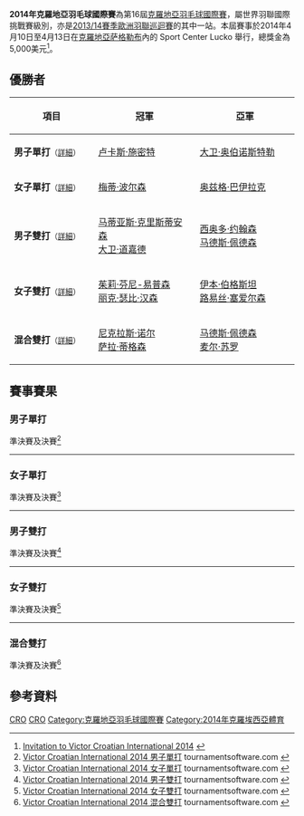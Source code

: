 {{noteTA|G1=Badminton}}
{{infobox badminton event
|name           = 2014年克羅地亞羽毛球國際賽
|image          = 
|size           = 
|caption        =
|dates          = 2014年4月10日－4月13日
|number_edition = 第16屆
|level          = 4B
|prize_money    = 5,000美元
|location       = {{CRO}}[[萨格勒布|萨格勒布]]
|venue          = Sport Center Lucko
|previous       = 2013年克羅地亞羽毛球國際賽 
|next           = 2015年克羅地亞羽毛球國際賽
}}
'''2014年克羅地亞羽毛球國際賽'''為第16屆[[克羅地亞羽毛球國際賽|克羅地亞羽毛球國際賽]]，屬世界羽聯國際挑戰賽級別，亦是[[2013/14賽季歐洲羽聯巡迴賽|2013/14賽季歐洲羽聯巡迴賽]]的其中一站。本屆賽事於2014年4月10日至4月13日在[[克羅地亞|克羅地亞]][[萨格勒布|萨格勒布]]內的 Sport Center Lucko 舉行，總獎金為5,000美元<ref>[http://www.bwfbadminton.org/file.aspx?id=527065&dl=1 Invitation to Victor Croatian International 2014] {{Wayback|url=http://www.bwfbadminton.org/file.aspx?id=527065&dl=1 |date=20140413143248 }}{{en}}</ref>。

== 優勝者 ==
{| class=wikitable style="font-size:small"
!width="200"|項目
!width="250"|冠軍
!width="250"|亞軍
|-
|'''男子單打'''<small>（[[#男子單打|詳細]]）</small>
|{{flagicon|GER}} [[卢卡斯·施密特|卢卡斯·施密特]]
|{{flagicon|AUT}} [[大卫·奥伯诺斯特勒|大卫·奥伯诺斯特勒]]
|-
|'''女子單打'''<small>（[[#女子單打|詳細]]）</small>
|{{flagicon|DEN}} [[梅蒂·波尔森|梅蒂·波尔森]]
|{{flagicon|TUR}} [[奥兹格·巴伊拉克|奥兹格·巴伊拉克]]
|-
|'''男子雙打'''<small>（[[#男子雙打|詳細]]）</small>
|{{flagicon|DEN}} [[马蒂亚斯·克里斯蒂安森|马蒂亚斯·克里斯蒂安森]]<br/>{{flagicon|DEN}} [[大卫·道嘉德|大卫·道嘉德]]
|{{flagicon|DEN}} [[西奥多·约翰森|西奥多·约翰森]]<br/>{{flagicon|DEN}} [[马德斯·佩德森|马德斯·佩德森]]
|-
|'''女子雙打'''<small>（[[#女子雙打|詳細]]）</small>
|{{flagicon|DEN}} [[茱莉·芬尼-易普森|茱莉·芬尼-易普森]]<br/>{{flagicon|DEN}} [[丽克·瑟比·汉森|丽克·瑟比·汉森]]
|{{flagicon|DEN}} [[伊本·伯格斯坦|伊本·伯格斯坦]]<br/>{{flagicon|DEN}} [[路易丝·塞爱尔森|路易丝·塞爱尔森]]
|-
|'''混合雙打'''<small>（[[#混合雙打|詳細]]）</small>
|{{flagicon|DEN}} [[尼克拉斯·诺尔|尼克拉斯·诺尔]]<br/>{{flagicon|DEN}} [[萨拉·蒂格森|萨拉·蒂格森]]
|{{flagicon|DEN}} [[马德斯·佩德森|马德斯·佩德森]]<br/>{{flagicon|DEN}} [[麦尔·苏罗|麦尔·苏罗]]
|}

== 賽事賽果 ==
=== 男子單打 ===
;準決賽及決賽<ref name="MS">[http://bwf.tournamentsoftware.com/sport/draw.aspx?id=E3F073EF-2E6E-44BA-B817-835F95A44E1E&draw=2 Victor Croatian International 2014 男子單打] tournamentsoftware.com {{en}}</ref>
{{4TeamBracket-Tennis3-v2
| team-width=200
| RD1-seed1=1
| RD1-team1='''{{flagicon|GER}} [[卢卡斯·施密特|卢卡斯·施密特]]
| RD1-score1-1='''21
| RD1-score1-2='''21
| RD1-score1-3=
| RD1-seed2=
| RD1-team2={{flagicon|FIN}} [[卡勒·科利约宁|卡勒·科利约宁]]
| RD1-score2-1=15
| RD1-score2-2=14
| RD1-score2-3=

| RD1-seed3=
| RD1-team3={{flagicon|LTU}} [[凯斯图蒂斯·纳维茨卡斯|凯斯图蒂斯·纳维茨卡斯]]
| RD1-score3-1=9
| RD1-score3-2=15
| RD1-score3-3=
| RD1-seed4=2
| RD1-team4='''{{flagicon|AUT}} [[大卫·奥伯诺斯特勒|大卫·奥伯诺斯特勒]]
| RD1-score4-1='''21
| RD1-score4-2='''21
| RD1-score4-3=

| RD2-seed1=1
| RD2-team1='''{{flagicon|GER}} [[卢卡斯·施密特|卢卡斯·施密特]]
| RD2-score1-1='''21
| RD2-score1-2='''21
| RD2-score1-3=
| RD2-seed2=2
| RD2-team2={{flagicon|AUT}} [[大卫·奥伯诺斯特勒|大卫·奥伯诺斯特勒]]
| RD2-score2-1=14
| RD2-score2-2=9
| RD2-score2-3=
}}
----

=== 女子單打 ===
;準決賽及決賽<ref name="WS">[http://bwf.tournamentsoftware.com/sport/draw.aspx?id=E3F073EF-2E6E-44BA-B817-835F95A44E1E&draw=4 Victor Croatian International 2014 女子單打] {{Wayback|url=http://bwf.tournamentsoftware.com/sport/draw.aspx?id=E3F073EF-2E6E-44BA-B817-835F95A44E1E&draw=4 |date=20191215074144 }} tournamentsoftware.com {{en}}</ref>
{{4TeamBracket-Tennis3-v2
| team-width=200
| RD1-seed1=5
| RD1-team1='''{{flagicon|TUR}} [[奥兹格·巴伊拉克|奥兹格·巴伊拉克]]
| RD1-score1-1=16
| RD1-score1-2='''21
| RD1-score1-3='''21
| RD1-seed2=4
| RD1-team2={{flagicon|DEN}} [[丽恩·克劳森|丽恩·克劳森]]
| RD1-score2-1='''21
| RD1-score2-2=14
| RD1-score2-3=19

| RD1-seed3=8
| RD1-team3={{flagicon|TUR}} [[内斯里汉·伊吉特|内斯里汉·伊吉特]]
| RD1-score3-1=19
| RD1-score3-2=15
| RD1-score3-3=
| RD1-seed4=2
| RD1-team4='''{{flagicon|DEN}} [[梅蒂·波尔森|梅蒂·波尔森]]
| RD1-score4-1='''21
| RD1-score4-2='''21
| RD1-score4-3=

| RD2-seed1=5
| RD2-team1={{flagicon|TUR}} [[奥兹格·巴伊拉克|奥兹格·巴伊拉克]]
| RD2-score1-1='''25
| RD2-score1-2=19
| RD2-score1-3=16
| RD2-seed2=2
| RD2-team2='''{{flagicon|DEN}} [[梅蒂·波尔森|梅蒂·波尔森]]
| RD2-score2-1=23
| RD2-score2-2='''21
| RD2-score2-3='''21
}}
----

=== 男子雙打 ===
;準決賽及決賽<ref name="MD">[http://bwf.tournamentsoftware.com/sport/draw.aspx?id=E3F073EF-2E6E-44BA-B817-835F95A44E1E&draw=11 Victor Croatian International 2014 男子雙打] tournamentsoftware.com {{en}}</ref>
{{4TeamBracket-Tennis3-v2
| team-width=200
| RD1-seed1=
| RD1-team1='''{{flagicon|DEN}} [[马蒂亚斯·克里斯蒂安森|马蒂亚斯·克里斯蒂安森]]<br/> {{flagicon|DEN}} [[大卫·道嘉德|大卫·道嘉德]]
| RD1-score1-1=17
| RD1-score1-2='''21
| RD1-score1-3='''21
| RD1-seed2=3
| RD1-team2={{flagicon|CRO}} [[兹沃尼米尔·杜尔金雅克|兹沃尼米尔·杜尔金雅克]]<br/> {{flagicon|CRO}} [[兹沃尼米尔·霍尔布林|兹沃尼米尔·霍尔布林]]
| RD1-score2-1='''21
| RD1-score2-2=16
| RD1-score2-3=13

| RD1-seed3=
| RD1-team3='''{{flagicon|DEN}} [[西奥多·约翰森|西奥多·约翰森]]<br/> {{flagicon|DEN}} [[马德斯·佩德森|马德斯·佩德森]]
| RD1-score3-1='''21
| RD1-score3-2='''21
| RD1-score3-3=
| RD1-seed4=2
| RD1-team4={{flagicon|DEN}} [[尼克拉斯·诺尔|尼克拉斯·诺尔]]<br/> {{flagicon|DEN}} [[尼古拉·奥弗高|尼古拉·奥弗高]]
| RD1-score4-1=15
| RD1-score4-2=19
| RD1-score4-3=

| RD2-seed1=
| RD2-team1='''{{flagicon|DEN}} [[马蒂亚斯·克里斯蒂安森|马蒂亚斯·克里斯蒂安森]]<br/> {{flagicon|DEN}} [[大卫·道嘉德|大卫·道嘉德]]
| RD2-score1-1='''21
| RD2-score1-2='''21
| RD2-score1-3=
| RD2-seed2=
| RD2-team2={{flagicon|DEN}} [[西奥多·约翰森|西奥多·约翰森]]<br/> {{flagicon|DEN}} [[马德斯·佩德森|马德斯·佩德森]]
| RD2-score2-1=8
| RD2-score2-2=12
| RD2-score2-3=
}}
----

=== 女子雙打 ===
;準決賽及決賽<ref name="WD">[http://bwf.tournamentsoftware.com/sport/draw.aspx?id=E3F073EF-2E6E-44BA-B817-835F95A44E1E&draw=7 Victor Croatian International 2014 女子雙打] {{Wayback|url=http://bwf.tournamentsoftware.com/sport/draw.aspx?id=E3F073EF-2E6E-44BA-B817-835F95A44E1E&draw=7 |date=20191215074036 }} tournamentsoftware.com {{en}}</ref>
{{4TeamBracket-Tennis3-v2
| team-width=200
| RD1-seed1=1
| RD1-team1={{flagicon|TUR}} [[奥兹格·巴伊拉克|奥兹格·巴伊拉克]]<br/> {{flagicon|TUR}} [[内斯里汉·伊吉特|内斯里汉·伊吉特]]
| RD1-score1-1=12
| RD1-score1-2=15
| RD1-score1-3=
| RD1-seed2=3
| RD1-team2='''{{flagicon|DEN}} [[茱莉·芬尼-易普森|茱莉·芬尼-易普森]]<br/> {{flagicon|DEN}} [[丽克·瑟比·汉森|丽克·瑟比·汉森]]
| RD1-score2-1='''21
| RD1-score2-2='''21
| RD1-score2-3=

| RD1-seed3=
| RD1-team3='''{{flagicon|DEN}} [[伊本·伯格斯坦|伊本·伯格斯坦]]<br/> {{flagicon|DEN}} [[路易丝·塞爱尔森|路易丝·塞爱尔森]]
| RD1-score3-1='''21
| RD1-score3-2=13
| RD1-score3-3='''21
| RD1-seed4=2
| RD1-team4={{flagicon|SCO}} [[丽贝卡·芬德利|丽贝卡·芬德利]]<br/> {{flagicon|SCO}} [[凯特琳·普林格尔|凯特琳·普林格尔]]
| RD1-score4-1=11
| RD1-score4-2='''21
| RD1-score4-3=15

| RD2-seed1=3
| RD2-team1='''{{flagicon|DEN}} [[茱莉·芬尼-易普森|茱莉·芬尼-易普森]]<br/> {{flagicon|DEN}} [[丽克·瑟比·汉森|丽克·瑟比·汉森]]
| RD2-score1-1=15
| RD2-score1-2='''21
| RD2-score1-3='''21
| RD2-seed2=
| RD2-team2={{flagicon|DEN}} [[伊本·伯格斯坦|伊本·伯格斯坦]]<br/> {{flagicon|DEN}} [[路易丝·塞爱尔森|路易丝·塞爱尔森]]
| RD2-score2-1='''21
| RD2-score2-2=17
| RD2-score2-3=19
}}
----

=== 混合雙打 ===
;準決賽及決賽<ref name="XD">[http://bwf.tournamentsoftware.com/sport/draw.aspx?id=E3F073EF-2E6E-44BA-B817-835F95A44E1E&draw=8 Victor Croatian International 2014 混合雙打] {{Wayback|url=http://bwf.tournamentsoftware.com/sport/draw.aspx?id=E3F073EF-2E6E-44BA-B817-835F95A44E1E&draw=8 |date=20191215163317 }} tournamentsoftware.com {{en}}</ref>
{{4TeamBracket-Tennis3-v2
| team-width=200
| RD1-seed1=1
| RD1-team1='''{{flagicon|DEN}} [[尼克拉斯·诺尔|尼克拉斯·诺尔]]<br/> {{flagicon|DEN}} [[萨拉·蒂格森|萨拉·蒂格森]]
| RD1-score1-1='''21
| RD1-score1-2='''21
| RD1-score1-3=
| RD1-seed2=
| RD1-team2={{flagicon|TUR}} [[拉马赞·奥斯图克|拉马赞·奥斯图克]]<br/> {{flagicon|TUR}} [[内斯里汉·基利希|内斯里汉·基利希]]
| RD1-score2-1=10
| RD1-score2-2=16
| RD1-score2-3=

| RD1-seed3=
| RD1-team3={{flagicon|CRO}} [[伊戈尔·吉姆布尔|伊戈尔·吉姆布尔]]<br/> {{flagicon|CRO}} [[斯塔萨·博萨诺维奇|斯塔萨·博萨诺维奇]]
| RD1-score3-1=10
| RD1-score3-2=15
| RD1-score3-3=
| RD1-seed4=
| RD1-team4='''{{flagicon|DEN}} [[马德斯·佩德森|马德斯·佩德森]]<br/> {{flagicon|DEN}} [[麦尔·苏罗|麦尔·苏罗]]
| RD1-score4-1='''21
| RD1-score4-2='''21
| RD1-score4-3=

| RD2-seed1=1
| RD2-team1='''{{flagicon|DEN}} [[尼克拉斯·诺尔|尼克拉斯·诺尔]]<br/> {{flagicon|DEN}} [[萨拉·蒂格森|萨拉·蒂格森]]
| RD2-score1-1='''21
| RD2-score1-2=13
| RD2-score1-3='''21
| RD2-seed2=
| RD2-team2={{flagicon|DEN}} [[马德斯·佩德森|马德斯·佩德森]]<br/> {{flagicon|DEN}} [[麦尔·苏罗|麦尔·苏罗]]
| RD2-score2-1=15
| RD2-score2-2='''21
| RD2-score2-3=18
}}

== 參考資料 ==
{{Reflist}}

[[Category:2014年世界羽聯國際系列賽|CRO]]
[[Category:2013/14賽季歐洲羽聯巡迴賽|CRO]]
[[Category:克羅地亞羽毛球國際賽|Category:克羅地亞羽毛球國際賽]]
[[Category:2014年克羅埃西亞體育|Category:2014年克羅埃西亞體育]]